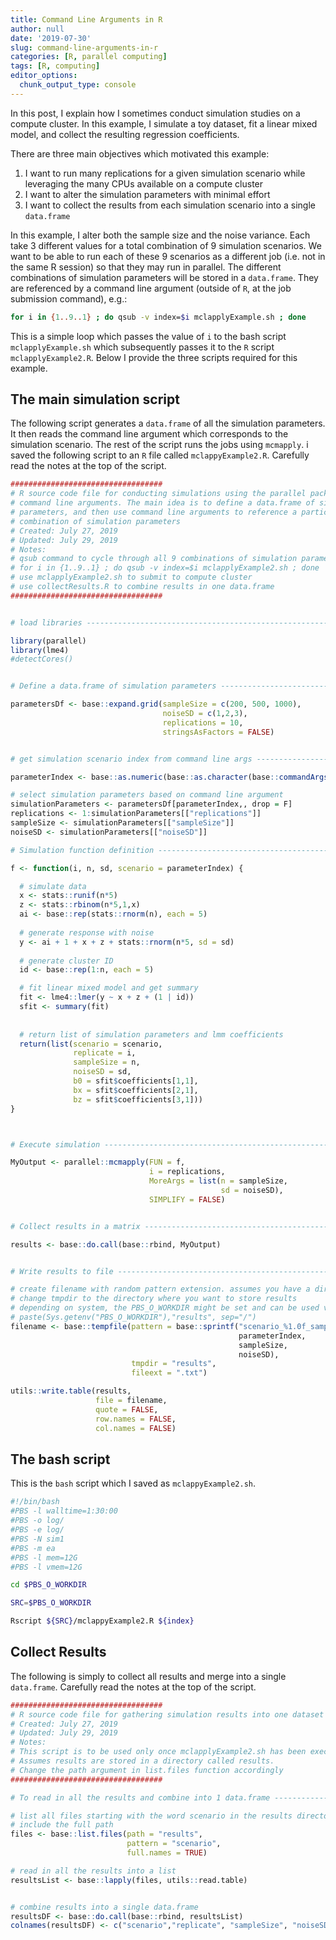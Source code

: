 ```yaml
---
title: Command Line Arguments in R
author: null
date: '2019-07-30'
slug: command-line-arguments-in-r
categories: [R, parallel computing]
tags: [R, computing]
editor_options: 
  chunk_output_type: console
---
```


In this post, I explain how I sometimes conduct simulation studies on a compute cluster. In this example, I simulate a toy dataset, fit a linear mixed model, and collect the resulting regression coefficients. 

There are three main objectives which motivated this example:

1) I want to run many replications for a given simulation scenario while leveraging the many CPUs available on a compute cluster  
2) I want to alter the simulation parameters with minimal effort 
3) I want to collect the results from each simulation scenario into a single `data.frame`

In this example, I alter both the sample size and the noise variance. Each take 3 different values for a total combination of 9 simulation scenarios. We want to be able to run each of these 9 scenarios as a different job (i.e. not in the same R session) so that they may run in parallel. The different combinations of simulation parameters will be stored in a `data.frame`. They are referenced by a command line argument (outside of `R`, at the job submission command), e.g.:

```bash
for i in {1..9..1} ; do qsub -v index=$i mclapplyExample.sh ; done
```

This is a simple loop which passes the value of `i` to the bash script `mclapplyExample.sh` which subsequently passes it to the `R` script `mclapplyExample2.R`. Below I provide the three scripts required for this example. 

## The main simulation script

The following script generates a `data.frame` of all the simulation parameters. It then reads the command line argument which corresponds to the simulation scenario. The rest of the script runs the jobs using `mcmapply`. i saved the following script to an `R` file called `mclappyExample2.R`. Carefully read the notes at the top of the script.

```r
##################################
# R source code file for conducting simulations using the parallel package with 
# command line arguments. The main idea is to define a data.frame of simulation 
# parameters, and then use command line arguments to reference a particular 
# combination of simulation parameters
# Created: July 27, 2019
# Updated: July 29, 2019
# Notes: 
# qsub command to cycle through all 9 combinations of simulation parameters:
# for i in {1..9..1} ; do qsub -v index=$i mclapplyExample2.sh ; done
# use mclapplyExample2.sh to submit to compute cluster
# use collectResults.R to combine results in one data.frame
##################################


# load libraries ----------------------------------------------------------

library(parallel)
library(lme4)
#detectCores()


# Define a data.frame of simulation parameters ----------------------------

parametersDf <- base::expand.grid(sampleSize = c(200, 500, 1000),
                                  noiseSD = c(1,2,3),
                                  replications = 10,
                                  stringsAsFactors = FALSE)


# get simulation scenario index from command line args --------------------

parameterIndex <- base::as.numeric(base::as.character(base::commandArgs(trailingOnly = T)[1]))

# select simulation parameters based on command line argument
simulationParameters <- parametersDf[parameterIndex,, drop = F]
replications <- 1:simulationParameters[["replications"]]
sampleSize <- simulationParameters[["sampleSize"]]
noiseSD <- simulationParameters[["noiseSD"]]

# Simulation function definition ------------------------------------------

f <- function(i, n, sd, scenario = parameterIndex) {

  # simulate data
  x <- stats::runif(n*5)
  z <- stats::rbinom(n*5,1,x)
  ai <- base::rep(stats::rnorm(n), each = 5)
  
  # generate response with noise
  y <- ai + 1 + x + z + stats::rnorm(n*5, sd = sd)
  
  # generate cluster ID
  id <- base::rep(1:n, each = 5)

  # fit linear mixed model and get summary
  fit <- lme4::lmer(y ~ x + z + (1 | id))
  sfit <- summary(fit)
  
  
  # return list of simulation parameters and lmm coefficients
  return(list(scenario = scenario,
              replicate = i, 
              sampleSize = n, 
              noiseSD = sd, 
              b0 = sfit$coefficients[1,1], 
              bx = sfit$coefficients[2,1],
              bz = sfit$coefficients[3,1]))
}



# Execute simulation ------------------------------------------------------

MyOutput <- parallel::mcmapply(FUN = f, 
                               i = replications,
                               MoreArgs = list(n = sampleSize,
                                               sd = noiseSD),
                               SIMPLIFY = FALSE)


# Collect results in a matrix ---------------------------------------------

results <- base::do.call(base::rbind, MyOutput)


# Write results to file ---------------------------------------------------

# create filename with random pattern extension. assumes you have a directory called results
# change tmpdir to the directory where you want to store results
# depending on system, the PBS_O_WORKDIR might be set and can be used via
# paste(Sys.getenv("PBS_O_WORKDIR"),"results", sep="/")
filename <- base::tempfile(pattern = base::sprintf("scenario_%1.0f_sampleSize_%1.0f_noiseSD_%1.0f_",
                                                   parameterIndex, 
                                                   sampleSize, 
                                                   noiseSD),
                           tmpdir = "results",
                           fileext = ".txt")

utils::write.table(results,
                   file = filename,
                   quote = FALSE,
                   row.names = FALSE,
                   col.names = FALSE)
```


## The bash script

This is the `bash` script which I saved as `mclappyExample2.sh`.

```bash
#!/bin/bash
#PBS -l walltime=1:30:00
#PBS -o log/
#PBS -e log/
#PBS -N sim1
#PBS -m ea
#PBS -l mem=12G
#PBS -l vmem=12G

cd $PBS_O_WORKDIR

SRC=$PBS_O_WORKDIR

Rscript ${SRC}/mclappyExample2.R ${index}
```


## Collect Results

The following is simply to collect all results and merge into a single `data.frame`. Carefully read the notes at the top of the script. 

```r
##################################
# R source code file for gathering simulation results into one dataset
# Created: July 27, 2019
# Updated: July 29, 2019
# Notes: 
# This script is to be used only once mclapplyExample2.sh has been executed
# Assumes results are stored in a directory called results. 
# Change the path argument in list.files function accordingly
##################################

# To read in all the results and combine into 1 data.frame ----------------

# list all files starting with the word scenario in the results directory
# include the full path 
files <- base::list.files(path = "results", 
                          pattern = "scenario",
                          full.names = TRUE)

# read in all the results into a list
resultsList <- base::lapply(files, utils::read.table)


# combine results into a single data.frame
resultsDF <- base::do.call(base::rbind, resultsList)
colnames(resultsDF) <- c("scenario","replicate", "sampleSize", "noiseSD", "b0", "bx", "bz")
```

